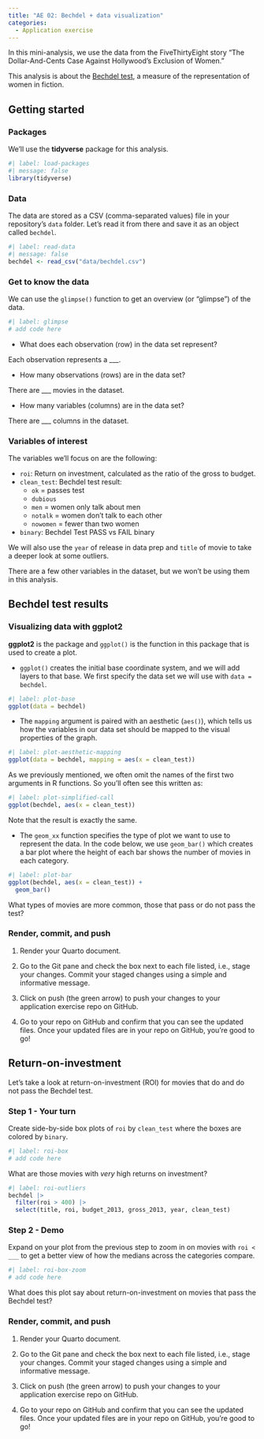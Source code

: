 ```yaml
---
title: "AE 02: Bechdel + data visualization"
categories: 
  - Application exercise
---
```


In this mini-analysis, we use the data from the FiveThirtyEight story "The Dollar-And-Cents Case Against Hollywood's Exclusion of Women."

This analysis is about the [Bechdel test](https://en.wikipedia.org/wiki/Bechdel_test), a measure of the representation of women in fiction.

## Getting started

### Packages

We'll use the **tidyverse** package for this analysis.

```r
#| label: load-packages
#| message: false
library(tidyverse)
```

### Data

The data are stored as a CSV (comma-separated values) file in your repository's `data` folder.
Let's read it from there and save it as an object called `bechdel`.

```r
#| label: read-data
#| message: false
bechdel <- read_csv("data/bechdel.csv")
```

### Get to know the data

We can use the `glimpse()` function to get an overview (or "glimpse") of the data.

```r
#| label: glimpse
# add code here
```

-   What does each observation (row) in the data set represent?

Each observation represents a \_\_\_.

-   How many observations (rows) are in the data set?

There are \_\_\_ movies in the dataset.

-   How many variables (columns) are in the data set?

There are \_\_\_ columns in the dataset.

### Variables of interest

The variables we'll focus on are the following:

-   `roi`: Return on investment, calculated as the ratio of the gross to budget.
-   `clean_test`: Bechdel test result:
    -   `ok` = passes test
    -   `dubious`
    -   `men` = women only talk about men
    -   `notalk` = women don't talk to each other
    -   `nowomen` = fewer than two women
-   `binary`: Bechdel Test PASS vs FAIL binary

We will also use the `year` of release in data prep and `title` of movie to take a deeper look at some outliers.

There are a few other variables in the dataset, but we won't be using them in this analysis.

## Bechdel test results

### Visualizing data with **ggplot2**

**ggplot2** is the package and `ggplot()` is the function in this package that is used to create a plot.

-   `ggplot()` creates the initial base coordinate system, and we will add layers to that base. We first specify the data set we will use with `data = bechdel`.

```r
#| label: plot-base
ggplot(data = bechdel)
```

-   The `mapping` argument is paired with an aesthetic (`aes()`), which tells us how the variables in our data set should be mapped to the visual properties of the graph.

```r
#| label: plot-aesthetic-mapping
ggplot(data = bechdel, mapping = aes(x = clean_test))
```

As we previously mentioned, we often omit the names of the first two arguments in R functions.
So you'll often see this written as:

```r
#| label: plot-simplified-call
ggplot(bechdel, aes(x = clean_test))
```

Note that the result is exactly the same.

-   The `geom_xx` function specifies the type of plot we want to use to represent the data. In the code below, we use `geom_bar()` which creates a bar plot where the height of each bar shows the number of movies in each category.

```r
#| label: plot-bar
ggplot(bechdel, aes(x = clean_test)) +
  geom_bar()
```

What types of movies are more common, those that pass or do not pass the test?

### Render, commit, and push

1.  Render your Quarto document.

2.  Go to the Git pane and check the box next to each file listed, i.e., stage your changes.
    Commit your staged changes using a simple and informative message.

3.  Click on push (the green arrow) to push your changes to your application exercise repo on GitHub.

4.  Go to your repo on GitHub and confirm that you can see the updated files.
    Once your updated files are in your repo on GitHub, you're good to go!

## Return-on-investment

Let's take a look at return-on-investment (ROI) for movies that do and do not pass the Bechdel test.

### Step 1 - Your turn

Create side-by-side box plots of `roi` by `clean_test` where the boxes are colored by `binary`.

```r
#| label: roi-box
# add code here
```

What are those movies with *very* high returns on investment?

```r
#| label: roi-outliers
bechdel |>
  filter(roi > 400) |>
  select(title, roi, budget_2013, gross_2013, year, clean_test)
```

### Step 2 - Demo

Expand on your plot from the previous step to zoom in on movies with `roi < ___` to get a better view of how the medians across the categories compare.

```r
#| label: roi-box-zoom
# add code here
```

What does this plot say about return-on-investment on movies that pass the Bechdel test?

### Render, commit, and push

1.  Render your Quarto document.

2.  Go to the Git pane and check the box next to each file listed, i.e., stage your changes.
    Commit your staged changes using a simple and informative message.

3.  Click on push (the green arrow) to push your changes to your application exercise repo on GitHub.

4.  Go to your repo on GitHub and confirm that you can see the updated files.
    Once your updated files are in your repo on GitHub, you're good to go!
